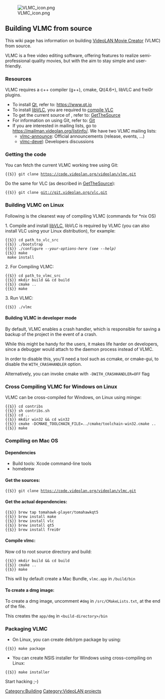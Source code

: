 [[File:VLMC icon.png|alt=|thumb|right]]
== Building VLMC from source ==

This wiki page has information on building [[VideoLAN Movie Creator]] (VLMC) from source.

VLMC is a free video editing software, offering features to realize semi-professional quality movies, but with the aim to stay simple and user-friendly.

=== Resources ===

VLMC requires a c++ compiler (g++), cmake, Qt(4.6+), libVLC and frei0r plugins.

* To install [[Qt]], refer to: https://www.qt.io
* To install [[libVLC]], you are required to [[compile VLC]]
* To get the current source of {{VLC}}, refer to: [[GetTheSource]]
* For information on using Git, refer to: [[Git]]
* If you are interested in mailing lists, go to https://mailman.videolan.org/listinfo/. We have two VLMC mailing lists:
** [https://mailman.videolan.org/pipermail/vlmc-announce/ vlmc-announce]: Official announcements (release, events, ...)
** [https://mailman.videolan.org/pipermail/vlmc-devel/ vlmc-devel]: Developers discussions

=== Getting the code ===

You can fetch the current VLMC working tree using Git:
 {{$}} git clone https://code.videolan.org/videolan/vlmc.git

Do the same for VLC (as described in [[GetTheSource]]):
 {{$}} git clone git://git.videolan.org/vlc.git

=== Building VLMC on Linux ===

Following is the cleanest way of compiling VLMC (commands for *nix OS)

1. Compile and install [[libVLC]], libVLC is required by VLMC (you can also install VLC using your Linux distribution), for example:
 {{$}} cd path_to_vlc_src
 {{$}} ./bootstrap
 {{$}} ./configure ''--your-options-here (see --help)''
 {{$}} make
 {{prompt|root}} make install

2. For Compiling VLMC:
 {{$}} cd path_to_vlmc_src
 {{$}} mkdir build && cd build
 {{$}} cmake ..
 {{$}} make

3. Run VLMC:
 {{$}} ./vlmc

==== Building VLMC in developer mode ====

By default, VLMC enables a crash handler, which is responsible for saving a backup of the project in the event of a crash.

While this might be handy for the users, it makes life harder on developers, since a debugger would attach to the daemon process instead of VLMC.

In order to disable this, you'll need a tool such as ccmake, or cmake-gui, to disable the <code>WITH_CRASHHANDLER</code> option.

Alternatively, you can invoke cmake with <code>-DWITH_CRASHHANDLER=OFF</code> flag

=== Cross Compiling VLMC for Windows on Linux ===

VLMC can be cross-compiled for Windows, on Linux using mingw:
 {{$}} cd contribs
 {{$}} sh contribs.sh
 {{$}} cd ..
 {{$}} mkdir win32 && cd win32
 {{$}} cmake -DCMAKE_TOOLCHAIN_FILE=../cmake/toolchain-win32.cmake ..
 {{$}} make

=== Compiling on Mac OS ===

==== Dependencies ====
* Build tools: Xcode command-line tools
* homebrew

==== Get the sources: ====
 {{$}} git clone https://code.videolan.org/videolan/vlmc.git

==== Get the actual dependencies: ====
 {{$}} brew tap tomahawk-player/tomahawkqt5
 {{$}} brew install make
 {{$}} brew install vlc
 {{$}} brew install qt5
 {{$}} brew install frei0r

==== Compile vlmc: ====
Now cd to root source directory and build:
 {{$}} mkdir build && cd build
 {{$}} cmake ..
 {{$}} make

This will by default create a Mac Bundle, <code>vlmc.app</code> in <code>/build/bin</code>

==== To create a dmg image: ====

To create a dmg image, uncomment <code>#dmg</code> in <code>/src/CMakeLists.txt</code>, at the end of the file.

This creates the <code>app/dmg</code> in <code>&lt;build-directory&gt;/bin</code>

=== Packaging VLMC ===

* On Linux, you can create deb/rpm package by using:
 {{$}} make package

* You can create NSIS installer for Windows using cross-compiling on Linux:
 {{$}} make installer

Start hacking <span title="Wink">;-)</span>

[[Category:Building]]
[[Category:VideoLAN projects]]
